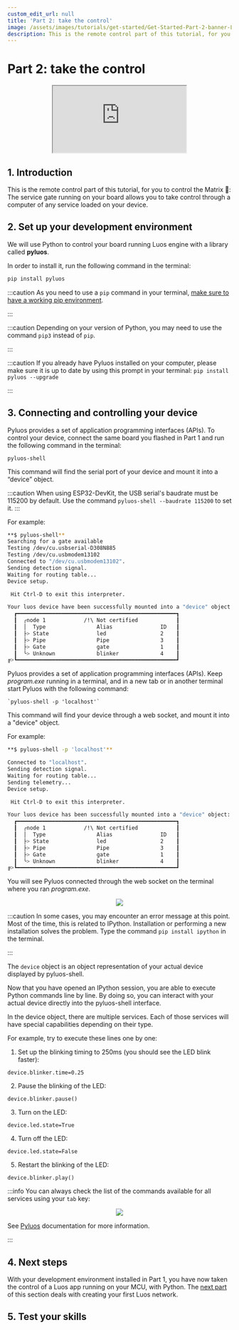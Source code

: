 ```yaml
---
custom_edit_url: null
title: 'Part 2: take the control'
image: /assets/images/tutorials/get-started/Get-Started-Part-2-banner-Luos.png
description: This is the remote control part of this tutorial, for you to control the Matrix.
---
```



# Part 2: take the control

<div align="center">
  <iframe
    className="player_iframe"
    src="https://www.youtube.com/embed/KKrzyR-Op9c?feature=oembed"
    allow="accelerometer; autoplay; encrypted-media; gyroscope; picture-in-picture; fullscreen"
  ></iframe>
</div>

## 1. Introduction

This is the remote control part of this tutorial, for you to control the Matrix 💊: The service gate running on your board allows you to take control through a computer of any service loaded on your device.

## 2. Set up your development environment

We will use Python to control your board running Luos engine with a library called **pyluos**.

In order to install it, run the following command in the terminal:

```bash
pip install pyluos
```

:::caution
As you need to use a `pip` command in your terminal, <a href="https://pip.pypa.io/en/stable/getting-started/" target="_blank" rel="external nofollow">make sure to have a working pip environment</a>.

:::

:::caution
Depending on your version of Python, you may need to use the command `pip3` instead of `pip`.

:::

:::caution
If you already have Pyluos installed on your computer, please make sure it is up to date by using this prompt in your terminal: `pip install pyluos --upgrade`

:::

## 3. Connecting and controlling your device

<Tabs>
  <TabItem value="Board" label="Board">

Pyluos provides a set of application programming interfaces (APIs). To control your device, connect the same board you flashed in Part 1 and run the following command in the terminal:

```
pyluos-shell
```

This command will find the serial port of your device and mount it into a “device” object.

:::caution
When using ESP32-DevKit, the USB serial's baudrate must be 115200 by default. Use the command `pyluos-shell --baudrate 115200` to set it.
:::

For example:

```bash
**$ pyluos-shell**
Searching for a gate available
Testing /dev/cu.usbserial-D308N885
Testing /dev/cu.usbmodem13102
Connected to "/dev/cu.usbmodem13102".
Sending detection signal.
Waiting for routing table...
Device setup.

 Hit Ctrl-D to exit this interpreter.

Your luos device have been successfully mounted into a "device" object:
  ┏━━━━━━━━━━━━━━━━━━━━━━━━━━━━━━━━━━━━━━━━━━━━━━━━━━┓
  ┃  ╭node 1            /!\ Not certified            ┃
  ┃  │  Type                Alias               ID   ┃
  ┃  ├> State               led                 2    ┃
  ┃  ├> Pipe                Pipe                3    ┃
  ┃  ├> Gate                gate                1    ┃
  ┃  ╰> Unknown             blinker             4    ┃
╔>┗━━━━━━━━━━━━━━━━━━━━━━━━━━━━━━━━━━━━━━━━━━━━━━━━━━┛
```

</TabItem>
<TabItem value="No board" label="No board">

Pyluos provides a set of application programming interfaces (APIs). Keep _program.exe_ running in a terminal, and in a new tab or in another terminal start Pyluos with the following command:

```
`pyluos-shell -p 'localhost'`
```

This command will find your device through a web socket, and mount it into a "device" object.

For example:

```bash
**$ pyluos-shell -p 'localhost'**

Connected to "localhost".
Sending detection signal.
Waiting for routing table...
Sending telemetry...
Device setup.

 Hit Ctrl-D to exit this interpreter.

Your luos device has been successfully mounted into a "device" object:
  ┏━━━━━━━━━━━━━━━━━━━━━━━━━━━━━━━━━━━━━━━━━━━━━━━━━━┓
  ┃  ╭node 1            /!\ Not certified            ┃
  ┃  │  Type                Alias               ID   ┃
  ┃  ├> State               led                 2    ┃
  ┃  ├> Pipe                Pipe                3    ┃
  ┃  ├> Gate                gate                1    ┃
  ┃  ╰> Unknown             blinker             4    ┃
╔>┗━━━━━━━━━━━━━━━━━━━━━━━━━━━━━━━━━━━━━━━━━━━━━━━━━━┛
```

You will see Pyluos connected through the web socket on the terminal where you ran _program.exe_.

<div align="center">
  <Image
    src="/assets/images/tutorials/get-started/no_board_2.png"
    darkSrc="/assets/images/tutorials/get-started/no_board_2.png"
  />
</div>

  </TabItem>
</Tabs>

:::caution
In some cases, you may encounter an error message at this point. Most of the time, this is related to IPython. Installation or performing a new installation solves the problem. Type the command `pip install ipython` in the terminal.

:::

The `device` object is an object representation of your actual device displayed by pyluos-shell.

Now that you have opened an IPython session, you are able to execute Python commands line by line. By doing so, you can interact with your actual device directly into the pyluos-shell interface.

In the device object, there are multiple services. Each of those services will have special capabilities depending on their type.

For example, try to execute these lines one by one:

1. Set up the blinking timing to 250ms (you should see the LED blink faster):

```
device.blinker.time=0.25
```

2. Pause the blinking of the LED:

```
device.blinker.pause()
```

3. Turn on the LED:

```
device.led.state=True
```

4. Turn off the LED:

```
device.led.state=False
```

5. Restart the blinking of the LED:

```
device.blinker.play()
```

:::info
You can always check the list of the commands available for all services using your `tab` key:

<div align="center">
  <Image
    src="/assets/images/tutorials/get-started/get-started-2.png"
    darkSrc="/assets/images/tutorials/get-started/get-started-2.png"
  />
</div>

See [Pyluos](/docs/integrations/pyluos) documentation for more information.

:::

## 4. Next steps

With your development environment installed in Part 1, you have now taken the control of a Luos app running on your MCU, with Python. The [next part](/tutorials/get-started/get-started3) of this section deals with creating your first Luos network.

## 5. Test your skills

<Form id="liwXPLYs" />
